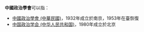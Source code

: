 '''中國政治學會'''可以指：
* [[中國政治學會_(中華民國)|中國政治學會 (中華民國)]]，1932年成立於南京，1953年在臺恢復
* [[中国政治学会_(中华人民共和国)|中国政治学会 (中华人民共和国)]]，1980年成立於北京

{{disambig|Cat=六字組織機構消歧義}}